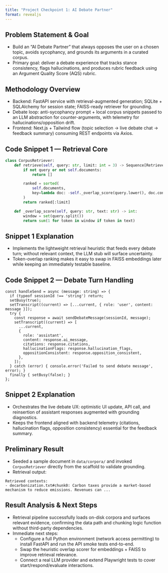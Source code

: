 ```yaml
---
title: "Project Checkpoint 1: AI Debate Partner"
format: revealjs
---
```


## Problem Statement & Goal

- Build an "AI Debate Partner" that always opposes the user on a chosen topic, avoids sycophancy, and grounds its arguments in a curated corpus.
- Primary goal: deliver a debate experience that tracks stance consistency, flags hallucinations, and produces rubric feedback using an Argument Quality Score (AQS) rubric.

## Methodology Overview

- Backend: FastAPI service with retrieval-augmented generation; SQLite + SQLAlchemy for session state; FAISS-ready retriever for grounding.
- Debate loop: anti-sycophancy prompt + local corpus snippets passed to an LLM abstraction for counter-arguments, with telemetry for hallucinations/opposition drift.
- Frontend: Next.js + Tailwind flow (topic selection → live debate chat → feedback summary) consuming REST endpoints via Axios.

## Code Snippet 1 — Retrieval Core

```python
class CorpusRetriever:
    def retrieve(self, query: str, limit: int = 3) -> Sequence[RetrievedContext]:
        if not query or not self.documents:
            return []

        ranked = sorted(
            self.documents,
            key=lambda doc: -self._overlap_score(query.lower(), doc.content.lower()),
        )
        return ranked[:limit]

    def _overlap_score(self, query: str, text: str) -> int:
        window = set(query.split())
        return sum(1 for token in window if token in text)
```

## Snippet 1 Explanation

- Implements the lightweight retrieval heuristic that feeds every debate turn; without relevant context, the LLM stub will surface uncertainty.
- Token-overlap ranking makes it easy to swap in FAISS embeddings later while keeping an immediately testable baseline.

## Code Snippet 2 — Debate Turn Handling

```tsx
const handleSend = async (message: string) => {
  if (typeof sessionId !== 'string') return;
  setBusy(true);
  setTranscript((current) => [...current, { role: 'user', content: message }]);
  try {
    const response = await sendDebateMessage(sessionId, message);
    setTranscript((current) => [
      ...current,
      {
        role: 'assistant',
        content: response.ai_message,
        citations: response.citations,
        hallucinationFlags: response.hallucination_flags,
        oppositionConsistent: response.opposition_consistent,
      },
    ]);
  } catch (error) { console.error('Failed to send debate message', error); }
  finally { setBusy(false); }
};
```

## Snippet 2 Explanation

- Orchestrates the live debate UX: optimistic UI update, API call, and reinsertion of assistant responses augmented with grounding diagnostics.
- Keeps the frontend aligned with backend telemetry (citations, hallucination flags, opposition consistency) essential for the feedback summary.

## Preliminary Result

- Seeded a sample document in `data/corpora/` and invoked `CorpusRetriever` directly from the scaffold to validate grounding.
- Retrieval output:

```text
Retrieved contexts:
- decarbonization.txt#chunk0: Carbon taxes provide a market-based mechanism to reduce emissions. Revenues can ...
```

## Result Analysis & Next Steps

- Retrieval pipeline successfully loads on-disk corpora and surfaces relevant evidence, confirming the data path and chunking logic function without third-party dependencies.
- Immediate next steps:
  - Configure a full Python environment (network access permitting) to install FastAPI and run the API smoke tests end-to-end.
  - Swap the heuristic overlap scorer for embeddings + FAISS to improve retrieval relevance.
  - Connect a real LLM provider and extend Playwright tests to cover start/respond/evaluate interactions.
